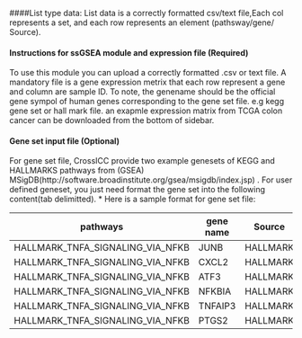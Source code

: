 ####List type data:
List data is a correctly formatted csv/text file,Each col represents a set, and each row represents an element (pathsway/gene/ Source). 

#### Instructions for ssGSEA module and expression file (Required)
To use this module you can upload a correctly formatted .csv or text file. A mandatory file is a gene expression metrix that each row represent a gene and column are sample ID. To note, the genename should be the official gene sympol of human genes corresponding to the gene set file. e.g kegg gene set or hall mark file. an exapmle expression matrix from TCGA colon cancer can be downloaded from the bottom of sidebar.  

#### Gene set input file (Optional)
For gene set file, CrossICC provide two example genesets of KEGG and HALLMARKS pathways from (GSEA) MSigDB(http://software.broadinstitute.org/gsea/msigdb/index.jsp) . For user defined geneset, you just need format the gene set into the following content(tab delimitted).
* Here is a sample format for gene set file:  

| pathways| gene name | Source |
|-----------------------------------|----------|---------|
| HALLMARK_TNFA_SIGNALING_VIA_NFKB	| 	JUNB	 | HALLMARK| 
| HALLMARK_TNFA_SIGNALING_VIA_NFKB	| 	CXCL2  | HALLMARK| 
| HALLMARK_TNFA_SIGNALING_VIA_NFKB	| 	ATF3	 | HALLMARK| 
| HALLMARK_TNFA_SIGNALING_VIA_NFKB	| 	NFKBIA | HALLMARK| 
| HALLMARK_TNFA_SIGNALING_VIA_NFKB	| 	TNFAIP3| HALLMARK| 
| HALLMARK_TNFA_SIGNALING_VIA_NFKB	| 	PTGS2  | HALLMARK| 
